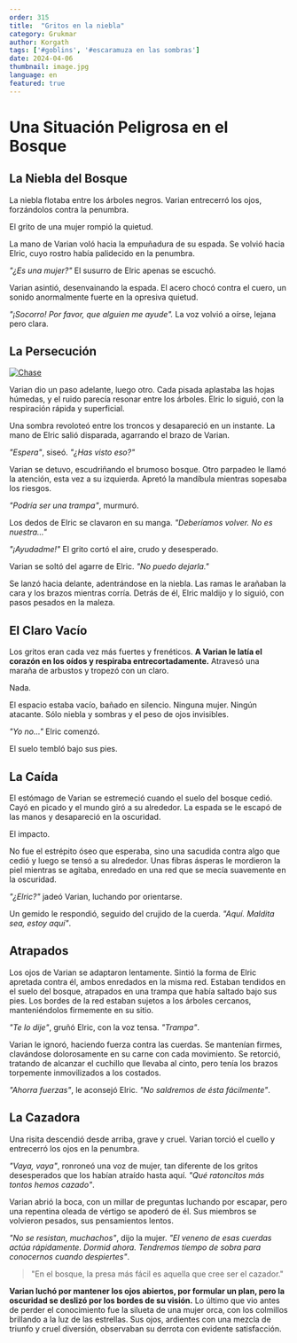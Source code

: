 ```yaml
---
order: 315
title:  "Gritos en la niebla"
category: Grukmar
author: Korgath
tags: ['#goblins', '#escaramuza en las sombras']
date: 2024-04-06
thumbnail: image.jpg
language: en
featured: true
---
```

# Una Situación Peligrosa en el Bosque

## La Niebla del Bosque

La niebla flotaba entre los árboles negros. Varian entrecerró los ojos, forzándolos contra la penumbra. 

El grito de una mujer rompió la quietud.

La mano de Varian voló hacia la empuñadura de su espada. Se volvió hacia Elric, cuyo rostro había palidecido en la penumbra.

*"¿Es una mujer?"* El susurro de Elric apenas se escuchó.

Varian asintió, desenvainando la espada. El acero chocó contra el cuero, un sonido anormalmente fuerte en la opresiva quietud.

*"¡Socorro! Por favor, que alguien me ayude".* La voz volvió a oírse, lejana pero clara.

## La Persecución

[![Chase](https://i.imgur.com/dzGbmsn.jpg)](https://i.imgur.com/dzGbmsn.jpg)

Varian dio un paso adelante, luego otro. Cada pisada aplastaba las hojas húmedas, y el ruido parecía resonar entre los árboles. Elric lo siguió, con la respiración rápida y superficial.

Una sombra revoloteó entre los troncos y desapareció en un instante. La mano de Elric salió disparada, agarrando el brazo de Varian.

*"Espera"*, siseó. *"¿Has visto eso?"*

Varian se detuvo, escudriñando el brumoso bosque. Otro parpadeo le llamó la atención, esta vez a su izquierda. Apretó la mandíbula mientras sopesaba los riesgos.

*"Podría ser una trampa"*, murmuró.

Los dedos de Elric se clavaron en su manga. *"Deberíamos volver. No es nuestra..."*

*"¡Ayudadme!"* El grito cortó el aire, crudo y desesperado.

Varian se soltó del agarre de Elric. *"No puedo dejarla."*

Se lanzó hacia delante, adentrándose en la niebla. Las ramas le arañaban la cara y los brazos mientras corría. Detrás de él, Elric maldijo y lo siguió, con pasos pesados en la maleza.

## El Claro Vacío

Los gritos eran cada vez más fuertes y frenéticos. **A Varian le latía el corazón en los oídos y respiraba entrecortadamente.** Atravesó una maraña de arbustos y tropezó con un claro.

Nada.

El espacio estaba vacío, bañado en silencio. Ninguna mujer. Ningún atacante. Sólo niebla y sombras y el peso de ojos invisibles.

*"Yo no..."* Elric comenzó.

El suelo tembló bajo sus pies.

## La Caída

El estómago de Varian se estremeció cuando el suelo del bosque cedió. Cayó en picado y el mundo giró a su alrededor. La espada se le escapó de las manos y desapareció en la oscuridad.

El impacto.

No fue el estrépito óseo que esperaba, sino una sacudida contra algo que cedió y luego se tensó a su alrededor. Unas fibras ásperas le mordieron la piel mientras se agitaba, enredado en una red que se mecía suavemente en la oscuridad.

*"¿Elric?"* jadeó Varian, luchando por orientarse.

Un gemido le respondió, seguido del crujido de la cuerda. *"Aquí. Maldita sea, estoy aquí"*.

## Atrapados

Los ojos de Varian se adaptaron lentamente. Sintió la forma de Elric apretada contra él, ambos enredados en la misma red. Estaban tendidos en el suelo del bosque, atrapados en una trampa que había saltado bajo sus pies. Los bordes de la red estaban sujetos a los árboles cercanos, manteniéndolos firmemente en su sitio.

*"Te lo dije"*, gruñó Elric, con la voz tensa. *"Trampa"*.

Varian le ignoró, haciendo fuerza contra las cuerdas. Se mantenían firmes, clavándose dolorosamente en su carne con cada movimiento. Se retorció, tratando de alcanzar el cuchillo que llevaba al cinto, pero tenía los brazos torpemente inmovilizados a los costados.

*"Ahorra fuerzas"*, le aconsejó Elric. *"No saldremos de ésta fácilmente"*.

## La Cazadora

Una risita descendió desde arriba, grave y cruel. Varian torció el cuello y entrecerró los ojos en la penumbra. 

*"Vaya, vaya"*, ronroneó una voz de mujer, tan diferente de los gritos desesperados que los habían atraído hasta aquí. *"Qué ratoncitos más tontos hemos cazado"*.

Varian abrió la boca, con un millar de preguntas luchando por escapar, pero una repentina oleada de vértigo se apoderó de él. Sus miembros se volvieron pesados, sus pensamientos lentos.

*"No se resistan, muchachos"*, dijo la mujer. *"El veneno de esas cuerdas actúa rápidamente. Dormid ahora. Tendremos tiempo de sobra para conocernos cuando despiertes"*.

> "En el bosque, la presa más fácil es aquella que cree ser el cazador."

**Varian luchó por mantener los ojos abiertos, por formular un plan, pero la oscuridad se deslizó por los bordes de su visión.** Lo último que vio antes de perder el conocimiento fue la silueta de una mujer orca, con los colmillos brillando a la luz de las estrellas. Sus ojos, ardientes con una mezcla de triunfo y cruel diversión, observaban su derrota con evidente satisfacción.